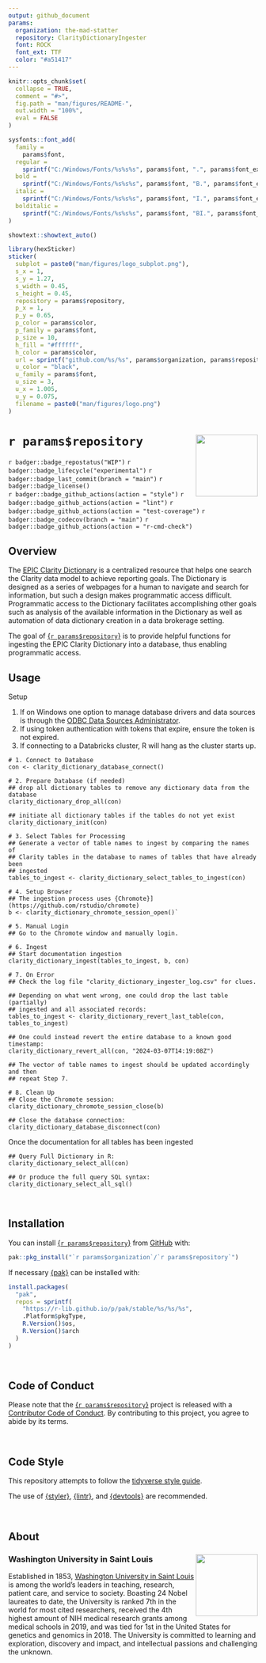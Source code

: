 ```yaml
---
output: github_document
params:
  organization: the-mad-statter
  repository: ClarityDictionaryIngester
  font: ROCK
  font_ext: TTF
  color: "#a51417"
---
```


<!-- README.md is generated from README.Rmd. Please edit that file -->

```r
knitr::opts_chunk$set(
  collapse = TRUE,
  comment = "#>",
  fig.path = "man/figures/README-",
  out.width = "100%",
  eval = FALSE
)
```

```r
sysfonts::font_add(
  family =
    params$font,
  regular =
    sprintf("C:/Windows/Fonts/%s%s%s", params$font, ".", params$font_ext),
  bold =
    sprintf("C:/Windows/Fonts/%s%s%s", params$font, "B.", params$font_ext),
  italic =
    sprintf("C:/Windows/Fonts/%s%s%s", params$font, "I.", params$font_ext),
  bolditalic =
    sprintf("C:/Windows/Fonts/%s%s%s", params$font, "BI.", params$font_ext)
)

showtext::showtext_auto()

library(hexSticker)
sticker(
  subplot = paste0("man/figures/logo_subplot.png"),
  s_x = 1,
  s_y = 1.27,
  s_width = 0.45,
  s_height = 0.45,
  repository = params$repository,
  p_x = 1,
  p_y = 0.65,
  p_color = params$color,
  p_family = params$font,
  p_size = 10,
  h_fill = "#ffffff",
  h_color = params$color,
  url = sprintf("github.com/%s/%s", params$organization, params$repository),
  u_color = "black",
  u_family = params$font,
  u_size = 3,
  u_x = 1.005,
  u_y = 0.075,
  filename = paste0("man/figures/logo.png")
)
```

# `r params$repository` <img src="man/figures/logo.png" align="right" width="125px" />

<!-- badges: start -->
`r badger::badge_repostatus("WIP")`
`r badger::badge_lifecycle("experimental")`
`r badger::badge_last_commit(branch = "main")`
`r badger::badge_license()`
<br />
`r badger::badge_github_actions(action = "style")`
`r badger::badge_github_actions(action = "lint")`
`r badger::badge_github_actions(action = "test-coverage")`
`r badger::badge_codecov(branch = "main")`
`r badger::badge_github_actions(action = "r-cmd-check")`
<!-- badges: end -->

## Overview

The [EPIC Clarity Dictionary](https://datahandbook.epic.com/ClarityDictionary) is a centralized resource that helps one search the Clarity data model to achieve reporting goals. The Dictionary is designed as a series of webpages for a human to navigate and search for information, but such a design makes programmatic access difficult. Programmatic access to the Dictionary facilitates accomplishing other goals such as analysis of the available information in the Dictionary as well as automation of data dictionary creation in a data brokerage setting.

The goal of [{`r params$repository`}](`r sprintf("https://github.com/%s/%s", params$organization, params$repository)`) is to provide helpful functions for ingesting the EPIC Clarity Dictionary into a database, thus enabling programmatic access.

## Usage

Setup

1. If on Windows one option to manage database drivers and data sources is through the [ODBC Data Sources Administrator](https://learn.microsoft.com/en-us/host-integration-server/core/odbc-data-source-administrator).
2. If using token authentication with tokens that expire, ensure the token is not expired.
3. If connecting to a Databricks cluster, R will hang as the cluster starts up.
    
```
# 1. Connect to Database
con <- clarity_dictionary_database_connect()

# 2. Prepare Database (if needed)
## drop all dictionary tables to remove any dictionary data from the database
clarity_dictionary_drop_all(con)

## initiate all dictionary tables if the tables do not yet exist
clarity_dictionary_init(con)

# 3. Select Tables for Processing
## Generate a vector of table names to ingest by comparing the names of 
## Clarity tables in the database to names of tables that have already been 
## ingested
tables_to_ingest <- clarity_dictionary_select_tables_to_ingest(con)

# 4. Setup Browser
## The ingestion process uses {Chromote}](https://github.com/rstudio/chromote)
b <- clarity_dictionary_chromote_session_open()`

# 5. Manual Login
## Go to the Chromote window and manually login.

# 6. Ingest
## Start documentation ingestion
clarity_dictionary_ingest(tables_to_ingest, b, con)

# 7. On Error
## Check the log file "clarity_dictionary_ingester_log.csv" for clues.

## Depending on what went wrong, one could drop the last table (partially) 
## ingested and all associated records:
tables_to_ingest <- clarity_dictionary_revert_last_table(con, tables_to_ingest)

## One could instead revert the entire database to a known good timestamp:
clarity_dictionary_revert_all(con, "2024-03-07T14:19:08Z")

## The vector of table names to ingest should be updated accordingly and then 
## repeat Step 7.

# 8. Clean Up
## Close the Chromote session:
clarity_dictionary_chromote_session_close(b)

## Close the database connection:
clarity_dictionary_database_disconnect(con)
```
  
Once the documentation for all tables has been ingested

```
## Query Full Dictionary in R:
clarity_dictionary_select_all(con)

## Or produce the full query SQL syntax:
clarity_dictionary_select_all_sql()
```

<br />

## Installation

You can install [{`r params$repository`}](`r sprintf("https://github.com/%s/%s", params$organization, params$repository)`) from [GitHub](https://github.com/`r params$organization`/`r params$repository`) with:

```r
pak::pkg_install("`r params$organization`/`r params$repository`")
```

If necessary [{pak}](https://github.com/r-lib/pak) can be installed with:

```r
install.packages(
  "pak", 
  repos = sprintf(
    "https://r-lib.github.io/p/pak/stable/%s/%s/%s", 
    .Platform$pkgType, 
    R.Version()$os, 
    R.Version()$arch
  )
)
```

<br />

## Code of Conduct

Please note that the [{`r params$repository`}](`r sprintf("https://github.com/%s/%s", params$organization, params$repository)`) project is released with a [Contributor Code of Conduct](https://contributor-covenant.org/version/2/0/CODE_OF_CONDUCT.html). By contributing to this project, you agree to abide by its terms.

<br />

## Code Style

This repository attempts to follow the [tidyverse style guide](https://style.tidyverse.org/index.html).

The use of [{styler}](https://github.com/r-lib/styler), [{lintr}](https://github.com/r-lib/lintr), and [{devtools}](https://github.com/r-lib/devtools) are recommended.

<br />

## About

### Washington University in Saint Louis <img src="man/figures/brookings_seal.png" align="right" width="125px"/>

Established in 1853, [Washington University in Saint Louis](https://www.wustl.edu) is among the world's leaders in teaching, research, patient care, and service to society. Boasting 24 Nobel laureates to date, the University is ranked 7th in the world for most cited researchers, received the 4th highest amount of NIH medical research grants among medical schools in 2019, and was tied for 1st in the United States for genetics and genomics in 2018. The University is committed to learning and exploration, discovery and impact, and intellectual passions and challenging the unknown.
